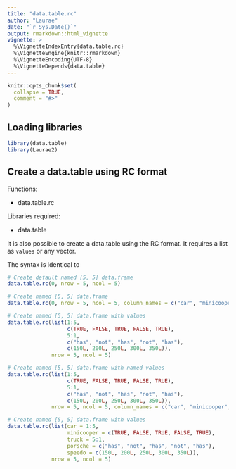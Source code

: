 ```yaml
---
title: "data.table.rc"
author: "Laurae"
date: "`r Sys.Date()`"
output: rmarkdown::html_vignette
vignette: >
  %\VignetteIndexEntry{data.table.rc}
  %\VignetteEngine{knitr::rmarkdown}
  %\VignetteEncoding{UTF-8}
  %\VignetteDepends{data.table}
---
```


```r
knitr::opts_chunk$set(
  collapse = TRUE,
  comment = "#>"
)
```

## Loading libraries

```r
library(data.table)
library(Laurae2)
```

## Create a data.table using RC format

Functions:

* data.table.rc

Libraries required:

* data.table

It is also possible to create a data.table using the RC format. It requires a list as `values` or any vector.

The syntax is identical to \code{data.frame.rc}

```r
# Create default named [5, 5] data.frame
data.table.rc(0, nrow = 5, ncol = 5)

# Create named [5, 5] data.frame
data.table.rc(0, nrow = 5, ncol = 5, column_names = c("car", "minicooper", "truck", "porsche", "speedo"))

# Create named [5, 5] data.frame with values
data.table.rc(list(1:5,
                   c(TRUE, FALSE, TRUE, FALSE, TRUE),
                   5:1,
                   c("has", "not", "has", "not", "has"),
                   c(150L, 200L, 250L, 300L, 350L)),
              nrow = 5, ncol = 5)

# Create named [5, 5] data.frame with named values
data.table.rc(list(1:5,
                   c(TRUE, FALSE, TRUE, FALSE, TRUE),
                   5:1,
                   c("has", "not", "has", "not", "has"),
                   c(150L, 200L, 250L, 300L, 350L)),
              nrow = 5, ncol = 5, column_names = c("car", "minicooper", "truck", "porsche", "speedo"))

# Create named [5, 5] data.frame with values
data.table.rc(list(car = 1:5,
                   minicooper = c(TRUE, FALSE, TRUE, FALSE, TRUE),
                   truck = 5:1,
                   porsche = c("has", "not", "has", "not", "has"),
                   speedo = c(150L, 200L, 250L, 300L, 350L)),
              nrow = 5, ncol = 5)
```
